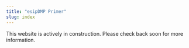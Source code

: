 ```yaml
---
title: "esipDMP Primer"
slug: index
---
```


This website is actively in construction. Please check back soon for more information.
